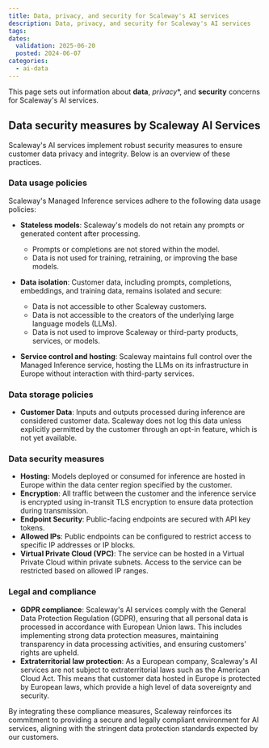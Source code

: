```yaml
---
title: Data, privacy, and security for Scaleway's AI services
description: Data, privacy, and security for Scaleway's AI services
tags:
dates:
  validation: 2025-06-20
  posted: 2024-06-07
categories:
  - ai-data
---
```


This page sets out information about **data**, *privacy**, and **security** concerns for Scaleway's AI services.

## Data security measures by Scaleway AI Services

Scaleway's AI services implement robust security measures to ensure customer data privacy and integrity. Below is an overview of these practices.

### Data usage policies

Scaleway's Managed Inference services adhere to the following data usage policies:

- **Stateless models**: Scaleway's models do not retain any prompts or generated content after processing.
  - Prompts or completions are not stored within the model.
  - Data is not used for training, retraining, or improving the base models.

- **Data isolation**: Customer data, including prompts, completions, embeddings, and training data, remains isolated and secure:
  - Data is not accessible to other Scaleway customers.
  - Data is not accessible to the creators of the underlying large language models (LLMs).
  - Data is not used to improve Scaleway or third-party products, services, or models.

- **Service control and hosting**: Scaleway maintains full control over the Managed Inference service, hosting the LLMs on its infrastructure in Europe without interaction with third-party services.

### Data storage policies

- **Customer Data**: Inputs and outputs processed during inference are considered customer data. Scaleway does not log this data unless explicitly permitted by the customer through an opt-in feature, which is not yet available.

### Data security measures

- **Hosting:** Models deployed or consumed for inference are hosted in Europe within the data center region specified by the customer.
- **Encryption**: All traffic between the customer and the inference service is encrypted using in-transit TLS encryption to ensure data protection during transmission.
- **Endpoint Security**: Public-facing endpoints are secured with API key tokens.
- **Allowed IPs**: Public endpoints can be configured to restrict access to specific IP addresses or IP blocks.
- **Virtual Private Cloud (VPC)**: The service can be hosted in a Virtual Private Cloud within private subnets. Access to the service can be restricted based on allowed IP ranges.

### Legal and compliance

- **GDPR compliance**: Scaleway's AI services comply with the General Data Protection Regulation (GDPR), ensuring that all personal data is processed in accordance with European Union laws. This includes implementing strong data protection measures, maintaining transparency in data processing activities, and ensuring customers' rights are upheld.
- **Extraterritorial law protection**: As a European company, Scaleway's AI services are not subject to extraterritorial laws such as the American Cloud Act. This means that customer data hosted in Europe is protected by European laws, which provide a high level of data sovereignty and security.

By integrating these compliance measures, Scaleway reinforces its commitment to providing a secure and legally compliant environment for AI services, aligning with the stringent data protection standards expected by our customers.
